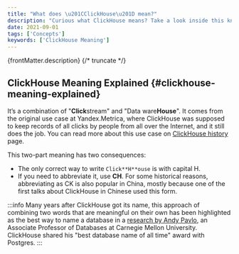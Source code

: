```yaml
---
title: "What does \u201CClickHouse\u201D mean?"
description: "Curious what ClickHouse means? Take a look inside this knowledge base article to find out!"
date: 2021-09-01
tags: ['Concepts']
keywords: ['ClickHouse Meaning']
---
```


{frontMatter.description}
{/* truncate */}

## ClickHouse Meaning Explained {#clickhouse-meaning-explained}

It’s a combination of "**Click**stream" and "Data ware**House**". It comes from the original use case at Yandex.Metrica, where ClickHouse was supposed to keep records of all clicks by people from all over the Internet, and it still does the job. You can read more about this use case on [ClickHouse history](https://clickhouse.com/docs/en/about-us/history) page.

This two-part meaning has two consequences:

- The only correct way to write `Click**H**ouse` is with capital H.
- If you need to abbreviate it, use **CH**. For some historical reasons, abbreviating as CK is also popular in China, mostly because one of the first talks about ClickHouse in Chinese used this form.

:::info
Many years after ClickHouse got its name, this approach of combining two words that are meaningful on their own has been highlighted as the best way to name a database in a [research by Andy Pavlo](https://www.cs.cmu.edu/~pavlo/blog/2020/03/on-naming-a-database-management-system.html), an Associate Professor of Databases at Carnegie Mellon University. ClickHouse shared his "best database name of all time" award with Postgres.
:::